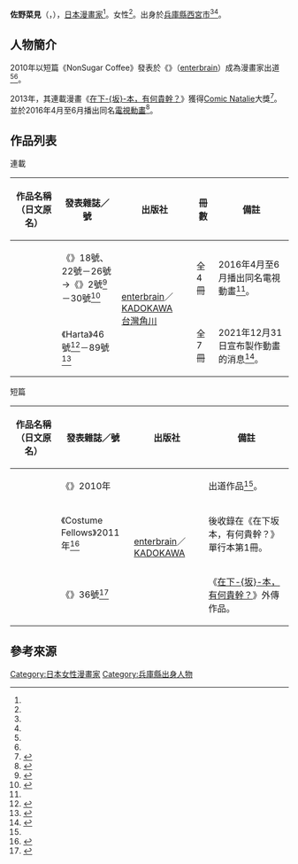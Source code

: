 {{Infobox comics creator
| 名稱 = 佐野菜見
| 外文名 = 
| 外文 = 
| 圖片 = 
| 圖片尺寸 = 
| 圖片簡介 = 
| 本名 = 
| 日文名稱 = 佐野 菜見
| 平假名 = さの なみ
| 羅馬拼音 = Sano Nami
| 筆名 = 
| 出生日期 = {{Birth date and age|1987|4|17|no}}
| 出生地點 = {{JPN}}[[兵庫縣|兵庫縣]][[西宮市|西宮市]]
| 逝世日期 = 
| 逝世地點 = 
| 國籍 = {{JPN}}
| 職業 = [[漫畫家|漫畫家]]
| 稱號 = 
| 活動開始 = 2010年
| 活動結束 = 
| 類型 = 
| 代表作 = 《[[在下坂本，有何貴幹？|在下-{坂}-本，有何貴幹？]]》
| 合作人 = 
| 配偶 = 
| 兒女 = 
| 親屬 = 
| 獎項 = 1. [[Natalie_(網站)|Comic Natalie]]大獎<br />2. 《[[這本漫畫真厲害！|這本漫畫真厲害！]]2014》男生篇第2名<br />（上面兩項為《在下-{坂}-本，有何貴幹？》）
| 簽名 = Nami Sano's signature board 20190803.jpg
| 網站 = 
| module = 
}}
{{japanese|japanese=佐野 菜見|kana=さの なみ|romaji=Sano Nami}}
'''佐野菜見'''（{{lang-ja|佐野 菜見}}，{{bd|1987年|4月17日<ref name="nata_profile">{{Cite web|url=https://natalie.mu/comic/artist/9909|title=佐野菜見|work=[[Natalie_(網站)|Comic Natalie]]|publisher=Natasha|accessdate=2016-09-21|language=ja}}</ref><ref name="mangapedia">{{Cite web|url=https://mangapedia.com/佐野菜見-ge6a502ff|script-title=ja:佐野 菜見（漫画家）|website=MANGAMEDIA|accessdate=2021-12-15|language=ja}}</ref>||}}），[[日本|日本]][[漫畫家|漫畫家]]<ref name="mangapedia" />。女性<ref name="mangapedia" />。出身於[[兵庫縣|兵庫縣]][[西宮市|西宮市]]<ref name="nata_profile" /><ref name="mangapedia" />。

== 人物簡介 ==
2010年以短篇《NonSugar Coffee》發表於《{{link-ja|Harta (雜誌)|ハルタ (漫画誌)|Fellows！}}》（[[enterbrain|enterbrain]]）成為漫畫家出道<ref name="nata_profile" /><ref name="mangapedia" />。

2013年，其連載漫畫《[[在下坂本，有何貴幹？|在下-{坂}-本，有何貴幹？]]》獲得[[Natalie_(網站)|Comic Natalie]]大獎<ref>{{Cite web|date=2016-01-15|url=http://comic-award.natalie.mu/2015/archive2013/|title=2013年度「Comic Natalie大獎2015」公式官網|work=Comic Natalie|publisher=Natasha|accessdate=2016-09-21|language=ja|deadurl=yes|archiveurl=https://web.archive.org/web/20161011144929/http://comic-award.natalie.mu/2015/archive2013/|archivedate=2016-10-11}}</ref>。並於2016年4月至6月播出同名[[電視動畫|電視動畫]]<ref name="natalie172525">{{Cite web|date=2016-01-15|url=http://natalie.mu/comic/news/172525|title=「坂本ですが？」スタイリッシュにTVアニメ化！坂本役は緑川光|work=コミックナタリー|publisher=ナターシャ|accessdate=2016-01-15|language=ja|archive-date=2016-09-10|archive-url=https://web.archive.org/web/20160910180604/http://natalie.mu/comic/news/172525}}</ref>。

== 作品列表 ==
; 連載
{|class="wikitable" style="font-size:small"
!作品名稱（日文原名）!!發表雜誌／號!!出版社!!冊數!!備註
|-
|{{nihongo|[[在下坂本，有何貴幹？|在下-{坂}-本，有何貴幹？]]|坂本ですが？}}||《{{link-ja|Harta (雜誌)|ハルタ (漫画誌)|Fellows！}}》18號、22號－26號<br />→《{{link-ja|Harta (雜誌)|ハルタ (漫画誌)|Harta}}》2號<ref>{{Cite web|date=2012-04-14|url=https://natalie.mu/comic/news/67822|script-title=ja:フェローズで新鋭3人の連載一挙始動、合作マンガの小冊子も|work=Comic Natalie|publisher=Natasha|accessdate=2012-04-14|language=ja|archive-date=2021-12-15|archive-url=https://web.archive.org/web/20211215071938/https://natalie.mu/comic/news/67822}}</ref>－30號<ref>{{Cite web|date=2015-12-14|url=https://natalie.mu/comic/news/169165|script-title=ja:「坂本ですが？」スタイリッシュに完結！ハルタ書店特典に特製しおり|work=Comic Natalie|publisher=Natasha|accessdate=2015-12-14|language=ja|archive-date=2021-12-15|archive-url=https://web.archive.org/web/20211215071930/https://natalie.mu/comic/news/169165}}</ref>||rowspan="2"|{{flagicon|Japan}} [[enterbrain|enterbrain]]／[[KADOKAWA|KADOKAWA]]<br />{{flagicon|Taiwan}} [[台灣角川|台灣角川]]||全4冊||2016年4月至6月播出同名電視動畫<ref name="natalie172525" />。
|-
|{{nihongo|[[米奇與達利_惡童物語|米奇與達利 惡童物語]]|ミギとダリ}}||《Harta》46號<ref>{{Cite web|date=2017-07-15|url=https://natalie.mu/comic/news/240963|script-title=ja:佐野菜見の新連載「ミギとダリ」がハルタで開幕、主人公は双子の美少年|work=Comic Natalie|publisher=Natasha|accessdate=2017-07-15|language=ja|archive-date=2017-07-15|archive-url=https://web.archive.org/web/20170715055024/http://natalie.mu/comic/news/240963|dead-url=no}}</ref>－89號<ref>{{Cite web|date=2021-11-15|url=https://natalie.mu/comic/news/453613|script-title=ja:「FOOLPROOF」規格外の学園生活がハルタで開幕！ミギとダリ、九国のジュウシは完結|work=Comic Natalie|publisher=Natasha|accessdate=2021-12-15|language=ja|archive-date=2021-12-15|archive-url=https://web.archive.org/web/20211215071934/https://natalie.mu/comic/news/453613}}</ref>||全7冊||2021年12月31日宣布製作動畫的消息<ref name="natalie457374">{{cite web|url=https://natalie.mu/comic/news/457374|script-title=ja:佐野菜見「ミギとダリ」アニメ化決定！ミステリアスな双子を描く物語|website=Comic Natalie|date=2021-12-13|accessdate=2021-12-31|language=ja|archive-date=2022-01-08|archive-url=https://web.archive.org/web/20220108162201/https://natalie.mu/comic/news/457374}}</ref>。
|}

; 短篇
{|class="wikitable" style="font-size:small"
!作品名稱（日文原名）!!發表雜誌／號!!出版社!!備註
|-
|{{nihongo|NonSugar Coffee|ノンシュガーコーヒー}}||《{{link-ja|Harta (雜誌)|ハルタ (漫画誌)|Fellows！}}》2010年||rowspan="3"|{{flagicon|Japan}} [[enterbrain|enterbrain]]／[[KADOKAWA|KADOKAWA]]||出道作品<ref name="mangapedia" />。
|-
|{{lang|ja|肩幅ひろし}}||《Costume Fellows》2011年<ref>{{Cite web|date=2011-02-13|url=https://natalie.mu/comic/news/44895|script-title=ja:締切り間近！森薫、雁須磨子ら参加、制服テーマの小冊子|work=Comic Natalie|publisher=Natasha|accessdate=2011-02-13|language=ja|archive-date=2021-12-15|archive-url=https://web.archive.org/web/20211215071933/https://natalie.mu/comic/news/44895}}</ref>||後收錄在《在下坂本，有何貴幹？》單行本第1冊。
|-
|{{nihongo|人稱8823 (HAYABUSA)|人よんで8823 (はやぶさ)}}||《{{link-ja|Harta (雜誌)|ハルタ (漫画誌)|Harta}}》36號<ref name="natalie240963">{{Cite web|date=2016-07-15|url=https://natalie.mu/comic/news/194709|script-title=ja:「坂本」8823先輩スピンオフがハルタに、「ふうらい姉妹」再開&新連載も|work=Comic Natalie|publisher=Natasha|accessdate=2016-07-15|language=ja|archive-date=2016-07-16|archive-url=https://web.archive.org/web/20160716134330/http://natalie.mu/comic/news/194709|dead-url=no}}</ref>||《[[在下坂本，有何貴幹？|在下-{坂}-本，有何貴幹？]]》外傳作品。
|}

== 參考來源 ==
{{reflist}}

{{Normdaten}}
{{DEFAULTSORT:Sano Nami}}
[[Category:日本女性漫畫家|Category:日本女性漫畫家]]
[[Category:兵庫縣出身人物|Category:兵庫縣出身人物]]